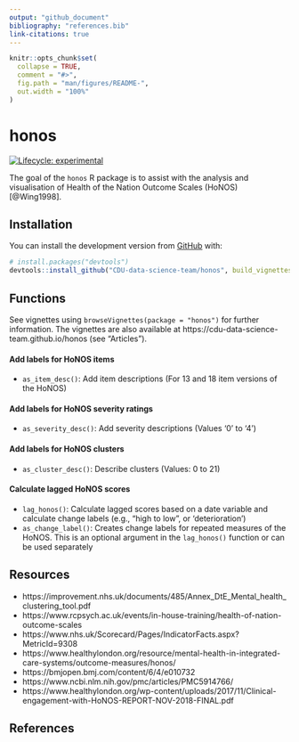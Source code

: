 ```yaml
---
output: "github_document"
bibliography: "references.bib"
link-citations: true
---
```


<!-- README.md is generated from README.Rmd. Please edit that file -->

```r
knitr::opts_chunk$set(
  collapse = TRUE,
  comment = "#>",
  fig.path = "man/figures/README-",
  out.width = "100%"
)
```

# honos

<!-- badges: start -->

[![Lifecycle: experimental](https://img.shields.io/badge/lifecycle-experimental-orange.svg)](https://www.tidyverse.org/lifecycle/#experimental)

<!-- badges: end -->

The goal of the `honos` R package is to assist with the analysis and visualisation of Health of the Nation Outcome Scales (HoNOS) [@Wing1998].

## Installation

You can install the development version from [GitHub](https://github.com/) with:

``` r
# install.packages("devtools")
devtools::install_github("CDU-data-science-team/honos", build_vignettes = TRUE)
```

## Functions

See vignettes using `browseVignettes(package = "honos")` for further information.
The vignettes are also available at https://cdu-data-science-team.github.io/honos (see "Articles").


#### Add labels for HoNOS items

- `as_item_desc()`: Add item descriptions (For 13 and 18 item versions of the HoNOS)

#### Add labels for HoNOS severity ratings

- `as_severity_desc()`: Add severity descriptions (Values '0' to '4')

#### Add labels for HoNOS clusters

- `as_cluster_desc()`: Describe clusters (Values: 0 to 21)

#### Calculate lagged HoNOS scores

- `lag_honos()`: Calculate lagged scores based on a date variable and calculate change labels (e.g., "high to low", or 'deterioration')
- `as_change_label()`: Creates change labels for repeated measures of the HoNOS. This is an optional argument in the `lag_honos()` function or can be used separately

## Resources

- https://improvement.nhs.uk/documents/485/Annex_DtE_Mental_health_clustering_tool.pdf
- https://www.rcpsych.ac.uk/events/in-house-training/health-of-nation-outcome-scales
- https://www.nhs.uk/Scorecard/Pages/IndicatorFacts.aspx?MetricId=9308
- https://www.healthylondon.org/resource/mental-health-in-integrated-care-systems/outcome-measures/honos/
- https://bmjopen.bmj.com/content/6/4/e010732
- https://www.ncbi.nlm.nih.gov/pmc/articles/PMC5914766/
- https://www.healthylondon.org/wp-content/uploads/2017/11/Clinical-engagement-with-HoNOS-REPORT-NOV-2018-FINAL.pdf

## References
